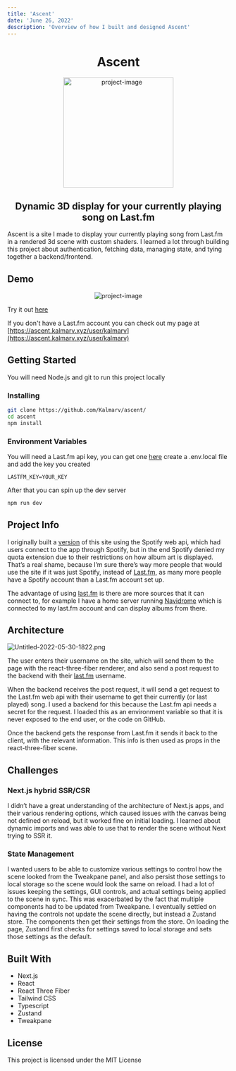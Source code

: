 ```yaml
---
title: 'Ascent'
date: 'June 26, 2022'
description: 'Overview of how I built and designed Ascent'
---
```


<h1 align="center" id="title">Ascent</h1>

<p align="center"><img width="250px" src="https://i.imgur.com/p12qN1A.png" alt="project-image"></p>

<h2 id="description" align="center">Dynamic 3D display for your currently playing song on Last.fm</h2>

Ascent is a site I made to display your currently playing song from Last.fm in a rendered 3d scene with custom shaders. I learned a lot through building this project about authentication, fetching data, managing state, and tying together a backend/frontend.

## Demo

<p align="center"><img src="https://i.imgur.com/gJY1VJu.jpg" alt="project-image"></p>

Try it out [here](https://ascent.kalmarv.xyz/)

If you don't have a Last.fm account you can check out my page at [https://ascent.kalmarv.xyz/user/kalmarv](https://ascent.kalmarv.xyz/user/kalmarv)

## Getting Started

You will need Node.js and git to run this project locally

### Installing

```bash
git clone https://github.com/Kalmarv/ascent/
cd ascent
npm install
```

### Environment Variables

You will need a Last.fm api key, you can get one [here](https://www.last.fm/api/account/create)
create a .env.local file and add the key you created

```
LASTFM_KEY=YOUR_KEY
```

After that you can spin up the dev server

```bash
npm run dev
```

## Project Info

I originally built a [version](https://github.com/Kalmarv/Synify) of this site using the Spotify web api, which had users connect to the app through Spotify, but in the end Spotify denied my quota extension due to their restrictions on how album art is displayed. That’s a real shame, because I’m sure there’s way more people that would use the site if it was just Spotify, instead of [Last.fm](http://last.fm), as many more people have a Spotify account than a Last.fm account set up.

The advantage of using [last.fm](http://last.fm) is there are more sources that it can connect to, for example I have a home server running [Navidrome](https://www.navidrome.org/) which is connected to my last.fm account and can display albums from there.

## Architecture

![Untitled-2022-05-30-1822.png](https://i.imgur.com/BvZrTip.png)

The user enters their username on the site, which will send them to the page with the react-three-fiber renderer, and also send a post request to the backend with their [last.fm](http://last.fm) username.

When the backend receives the post request, it will send a get request to the Last.fm web api with their username to get their currently (or last played) song. I used a backend for this because the Last.fm api needs a secret for the request. I loaded this as an environment variable so that it is never exposed to the end user, or the code on GitHub.

Once the backend gets the response from Last.fm it sends it back to the client, with the relevant information. This info is then used as props in the react-three-fiber scene.

## Challenges

### Next.js hybrid SSR/CSR

I didn’t have a great understanding of the architecture of Next.js apps, and their various rendering options, which caused issues with the canvas being not defined on reload, but it worked fine on initial loading. I learned about dynamic imports and was able to use that to render the scene without Next trying to SSR it.

### State Management

I wanted users to be able to customize various settings to control how the scene looked from the Tweakpane panel, and also persist those settings to local storage so the scene would look the same on reload. I had a lot of issues keeping the settings, GUI controls, and actual settings being applied to the scene in sync. This was exacerbated by the fact that multiple components had to be updated from Tweakpane. I eventually settled on having the controls not update the scene directly, but instead a Zustand store. The components then get their settings from the store. On loading the page, Zustand first checks for settings saved to local storage and sets those settings as the default.

## Built With

- Next.js
- React
- React Three Fiber
- Tailwind CSS
- Typescript
- Zustand
- Tweakpane

## License

This project is licensed under the MIT License
